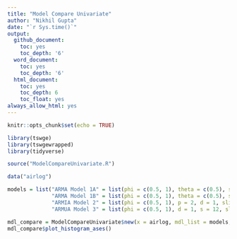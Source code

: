 ```yaml
---
title: "Model Compare Univariate"
author: "Nikhil Gupta"
date: "`r Sys.time()`"
output:
  github_document:
    toc: yes
    toc_depth: '6'
  word_document:
    toc: yes
    toc_depth: '6'
  html_document:
    toc: yes
    toc_depth: 6
    toc_float: yes
always_allow_html: yes
---
```


```r
knitr::opts_chunk$set(echo = TRUE)
```

```r
library(tswge)
library(tswgewrapped)
library(tidyverse)
```


```r
source("ModelCompareUnivariate.R")
```

```r
data("airlog")

models = list("ARMA Model 1A" = list(phi = c(0.5, 1), theta = c(0.5), sliding_ase = FALSE),
              "ARMA Model 1B" = list(phi = c(0.5, 1), theta = c(0.5), sliding_ase = TRUE),
              "ARMIA Model 2" = list(phi = c(0.5, 1), p = 2, d = 1, sliding_ase = TRUE),
              "ARMUA Model 3" = list(phi = c(0.5, 1), d = 1, s = 12, sliding_ase = TRUE))
```


```r
mdl_compare = ModelCompareUnivariate$new(x = airlog, mdl_list = models, n.ahead = 36, batch_size = 108)
mdl_compare$plot_histogram_ases()
```


```r

```

